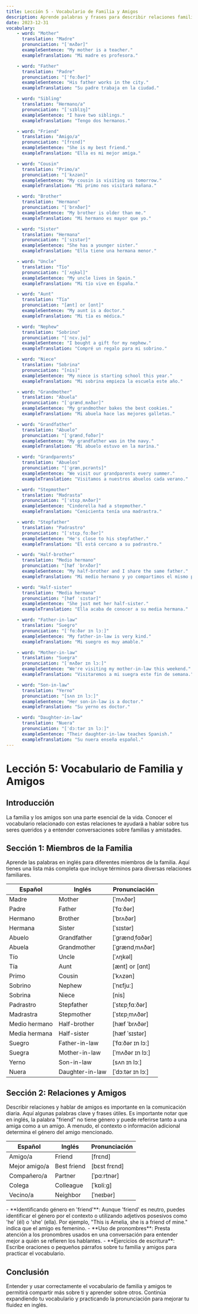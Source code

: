 ```yaml
---
title: Lección 5 - Vocabulario de Familia y Amigos
description: Aprende palabras y frases para describir relaciones familiares y de amistad en inglés.
date: 2023-12-31
vocabulary:
    - word: "Mother"
      translation: "Madre"
      pronunciation: "[ˈmʌðər]"
      exampleSentence: "My mother is a teacher."
      exampleTranslation: "Mi madre es profesora."

    - word: "Father"
      translation: "Padre"
      pronunciation: "[ˈfɑːðər]"
      exampleSentence: "His father works in the city."
      exampleTranslation: "Su padre trabaja en la ciudad."

    - word: "Sibling"
      translation: "Hermano/a"
      pronunciation: "[ˈsɪblɪŋ]"
      exampleSentence: "I have two siblings."
      exampleTranslation: "Tengo dos hermanos."

    - word: "Friend"
      translation: "Amigo/a"
      pronunciation: "[frɛnd]"
      exampleSentence: "She is my best friend."
      exampleTranslation: "Ella es mi mejor amiga."

    - word: "Cousin"
      translation: "Primo/a"
      pronunciation: "[ˈkʌzən]"
      exampleSentence: "My cousin is visiting us tomorrow."
      exampleTranslation: "Mi primo nos visitará mañana."

    - word: "Brother"
      translation: "Hermano"
      pronunciation: "[ˈbrʌðər]"
      exampleSentence: "My brother is older than me."
      exampleTranslation: "Mi hermano es mayor que yo."

    - word: "Sister"
      translation: "Hermana"
      pronunciation: "[ˈsɪstər]"
      exampleSentence: "She has a younger sister."
      exampleTranslation: "Ella tiene una hermana menor."

    - word: "Uncle"
      translation: "Tío"
      pronunciation: "[ˈʌŋkəl]"
      exampleSentence: "My uncle lives in Spain."
      exampleTranslation: "Mi tío vive en España."

    - word: "Aunt"
      translation: "Tía"
      pronunciation: "[ænt] or [ɑnt]"
      exampleSentence: "My aunt is a doctor."
      exampleTranslation: "Mi tía es médica."

    - word: "Nephew"
      translation: "Sobrino"
      pronunciation: "[ˈnɛv.ju]"
      exampleSentence: "I bought a gift for my nephew."
      exampleTranslation: "Compré un regalo para mi sobrino."

    - word: "Niece"
      translation: "Sobrina"
      pronunciation: "[nis]"
      exampleSentence: "My niece is starting school this year."
      exampleTranslation: "Mi sobrina empieza la escuela este año."

    - word: "Grandmother"
      translation: "Abuela"
      pronunciation: "[ˈɡrændˌmʌðər]"
      exampleSentence: "My grandmother bakes the best cookies."
      exampleTranslation: "Mi abuela hace las mejores galletas."

    - word: "Grandfather"
      translation: "Abuelo"
      pronunciation: "[ˈɡrændˌfɑðər]"
      exampleSentence: "My grandfather was in the navy."
      exampleTranslation: "Mi abuelo estuvo en la marina."

    - word: "Grandparents"
      translation: "Abuelos"
      pronunciation: "[ˈɡrænˌpɛrənts]"
      exampleSentence: "We visit our grandparents every summer."
      exampleTranslation: "Visitamos a nuestros abuelos cada verano."

    - word: "Stepmother"
      translation: "Madrasta"
      pronunciation: "[ˈstɛpˌmʌðər]"
      exampleSentence: "Cinderella had a stepmother."
      exampleTranslation: "Cenicienta tenía una madrastra."

    - word: "Stepfather"
      translation: "Padrastro"
      pronunciation: "[ˈstɛpˌfɑːðər]"
      exampleSentence: "He's close to his stepfather."
      exampleTranslation: "Él está cercano a su padrastro."

    - word: "Half-brother"
      translation: "Medio hermano"
      pronunciation: "[hæf ˈbrʌðər]"
      exampleSentence: "My half-brother and I share the same father."
      exampleTranslation: "Mi medio hermano y yo compartimos el mismo padre."

    - word: "Half-sister"
      translation: "Media hermana"
      pronunciation: "[hæf ˈsɪstər]"
      exampleSentence: "She just met her half-sister."
      exampleTranslation: "Ella acaba de conocer a su media hermana."

    - word: "Father-in-law"
      translation: "Suegro"
      pronunciation: "[ˈfɑːðər ɪn lɔː]"
      exampleSentence: "My father-in-law is very kind."
      exampleTranslation: "Mi suegro es muy amable."

    - word: "Mother-in-law"
      translation: "Suegra"
      pronunciation: "[ˈmʌðər ɪn lɔː]"
      exampleSentence: "We're visiting my mother-in-law this weekend."
      exampleTranslation: "Visitaremos a mi suegra este fin de semana."

    - word: "Son-in-law"
      translation: "Yerno"
      pronunciation: "[sʌn ɪn lɔː]"
      exampleSentence: "Her son-in-law is a doctor."
      exampleTranslation: "Su yerno es doctor."

    - word: "Daughter-in-law"
      translation: "Nuera"
      pronunciation: "[ˈdɔːtər ɪn lɔː]"
      exampleSentence: "Their daughter-in-law teaches Spanish."
      exampleTranslation: "Su nuera enseña español."
---
```


# Lección 5: Vocabulario de Familia y Amigos

## Introducción

La familia y los amigos son una parte esencial de la vida. Conocer el vocabulario relacionado con estas relaciones te ayudará a hablar sobre tus seres queridos y a entender conversaciones sobre familias y amistades.

## Sección 1: Miembros de la Familia

Aprende las palabras en inglés para diferentes miembros de la familia. Aquí tienes una lista más completa que incluye términos para diversas relaciones familiares.

| Español       | Inglés          | Pronunciación    |
| ------------- | --------------- | ---------------- |
| Madre         | Mother          | [ˈmʌðər]         |
| Padre         | Father          | [ˈfɑːðər]        |
| Hermano       | Brother         | [ˈbrʌðər]        |
| Hermana       | Sister          | [ˈsɪstər]        |
| Abuelo        | Grandfather     | [ˈɡrændˌfɑðər]   |
| Abuela        | Grandmother     | [ˈɡrændˌmʌðər]   |
| Tío           | Uncle           | [ˈʌŋkəl]         |
| Tía           | Aunt            | [ænt] or [ɑnt]   |
| Primo         | Cousin          | [ˈkʌzən]         |
| Sobrino       | Nephew          | [ˈnɛfjuː]        |
| Sobrina       | Niece           | [nis]            |
| Padrastro     | Stepfather      | [ˈstɛpˌfɑːðər]   |
| Madrastra     | Stepmother      | [ˈstɛpˌmʌðər]    |
| Medio hermano | Half-brother    | [hæf ˈbrʌðər]    |
| Media hermana | Half-sister     | [hæf ˈsɪstər]    |
| Suegro        | Father-in-law   | [ˈfɑːðər ɪn lɔː] |
| Suegra        | Mother-in-law   | [ˈmʌðər ɪn lɔː]  |
| Yerno         | Son-in-law      | [sʌn ɪn lɔː]     |
| Nuera         | Daughter-in-law | [ˈdɔːtər ɪn lɔː] |

<TextToSpeechPlayer mp3File={../assets/courses/english/_shared/lessons/lesson5/audio/family-members.mp3} />

## Sección 2: Relaciones y Amigos

Describir relaciones y hablar de amigos es importante en la comunicación diaria. Aquí algunas palabras clave y frases útiles. Es importante notar que en inglés, la palabra "friend" no tiene género y puede referirse tanto a una amiga como a un amigo. A menudo, el contexto o información adicional determina el género del amigo mencionado.

| Español       | Inglés      | Pronunciación |
| ------------- | ----------- | ------------- |
| Amigo/a       | Friend      | [frɛnd]       |
| Mejor amigo/a | Best friend | [bɛst frɛnd]  |
| Compañero/a   | Partner     | [ˈpɑːrtnər]   |
| Colega        | Colleague   | [ˈkɒliːɡ]     |
| Vecino/a      | Neighbor    | [ˈneɪbər]     |

<TextToSpeechPlayer mp3File={../assets/courses/english/_shared/lessons/lesson5/audio/relationships-friends.mp3} />

<TipBox>
	- **Identificando género en 'friend'**: Aunque 'friend' es neutro, puedes identificar el género por el contexto o utilizando adjetivos posesivos como 'he' (él) o 'she' (ella). Por ejemplo, "This is Amelia, she is a friend of mine."
	indica que el amigo es femenino. - **Uso de pronombres**: Presta atención a los pronombres usados en una conversación para entender mejor a quién se refieren los hablantes. - **Ejercicios de escritura**: Escribe oraciones o pequeños
	párrafos sobre tu familia y amigos para practicar el vocabulario.
</TipBox>

## Conclusión

Entender y usar correctamente el vocabulario de familia y amigos te permitirá compartir más sobre ti y aprender sobre otros. Continúa expandiendo tu vocabulario y practicando la pronunciación para mejorar tu fluidez en inglés.
